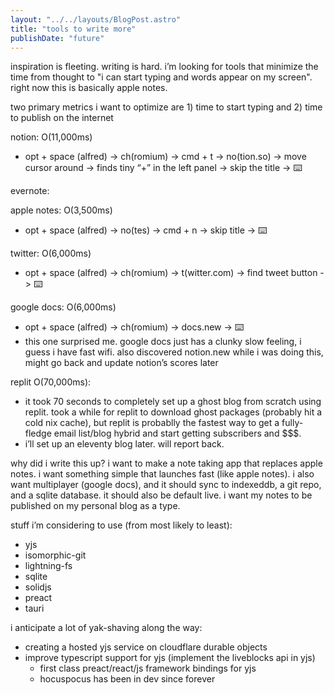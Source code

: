 ```yaml
---
layout: "../../layouts/BlogPost.astro"
title: "tools to write more"
publishDate: "future"
---
```


inspiration is fleeting. writing is hard. i’m looking for tools that minimize the time from thought to "i can start typing and words appear on my screen". right now this is basically apple notes.

two primary metrics i want to optimize are 1) time to start typing and 2) time to publish on the internet

notion: O(11,000ms)
- opt + space (alfred) -> ch(romium) -> cmd + t -> no(tion.so) -> move cursor around -> finds tiny “+” in the left panel -> skip the title -> ⌨️

evernote: 

apple notes: O(3,500ms)
- opt + space (alfred) -> no(tes) -> cmd + n -> skip title -> ⌨️

twitter: O(6,000ms)
- opt + space (alfred) -> ch(romium) -> t(witter.com) -> find tweet button -> ⌨️

google docs: O(6,000ms)
- opt + space (alfred) -> ch(romium) -> docs.new -> ⌨️
- this one surprised me. google docs just has a clunky slow feeling, i guess i have fast wifi. also discovered notion.new while i was doing this, might go back and update notion’s scores later

replit O(70,000ms):
- it took 70 seconds to completely set up a ghost blog from scratch using replit. took a while for replit to download ghost packages (probably hit a cold nix cache), but replit is probablly the fastest way to get a fully-fledge email list/blog hybrid and start getting subscribers and $$$.
- i’ll set up an eleventy blog later. will report back.


why did i write this up? i want to make a note taking app that replaces apple notes. i want something simple that launches fast (like apple notes). i also want multiplayer (google docs), and it should sync to indexeddb, a git repo, and a sqlite database. it should also be default live. i want my notes to be published on my personal blog as a type.

stuff i’m considering to use (from most likely to least): 
- yjs
- isomorphic-git
- lightning-fs
- sqlite
- solidjs
- preact
- tauri

i anticipate a lot of yak-shaving along the way:
- creating a hosted yjs service on cloudflare durable objects
- improve typescript support for yjs (implement the liveblocks api in yjs)
    - first class preact/react/js framework bindings for yjs
    - hocuspocus has been in dev since forever
